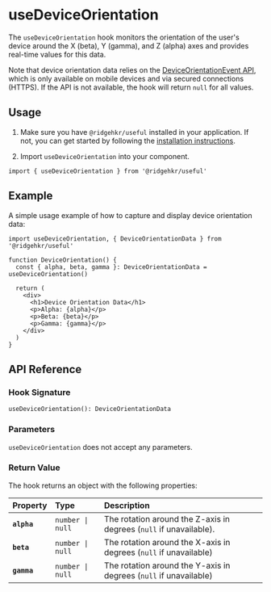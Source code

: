 # useDeviceOrientation

The `useDeviceOrientation` hook monitors the orientation of the user's device around the X (beta), Y (gamma), and Z (alpha) axes and provides real-time values for this data.

Note that device orientation data relies on the [DeviceOrientationEvent API](https://developer.mozilla.org/en-US/docs/Web/API/DeviceOrientationEvent), which is only available on mobile devices and via secured connections (HTTPS). If the API is not available, the hook will return `null` for all values.

## Usage

1. Make sure you have `@ridgehkr/useful` installed in your application. If not, you can get started by following the [installation instructions](/#getting-started).

2. Import `useDeviceOrientation` into your component.

```tsx
import { useDeviceOrientation } from '@ridgehkr/useful'
```

## Example

A simple usage example of how to capture and display device orientation data:

```tsx /useDeviceOrientation/ filename="DeviceOrientation.tsx"
import useDeviceOrientation, { DeviceOrientationData } from '@ridgehkr/useful'

function DeviceOrientation() {
  const { alpha, beta, gamma }: DeviceOrientationData = useDeviceOrientation()

  return (
    <div>
      <h1>Device Orientation Data</h1>
      <p>Alpha: {alpha}</p>
      <p>Beta: {beta}</p>
      <p>Gamma: {gamma}</p>
    </div>
  )
}
```

## API Reference

### Hook Signature

```tsx
useDeviceOrientation(): DeviceOrientationData
```

### Parameters

`useDeviceOrientation` does not accept any parameters.

### Return Value

The hook returns an object with the following properties:

| Property    | Type             | Description                                                        |
| :---------- | :--------------- | :----------------------------------------------------------------- |
| **`alpha`** | `number \| null` | The rotation around the Z-axis in degrees (`null` if unavailable). |
| **`beta`**  | `number \| null` | The rotation around the X-axis in degrees (`null` if unavailable)  |
| **`gamma`** | `number \| null` | The rotation around the Y-axis in degrees (`null` if unavailable)  |
